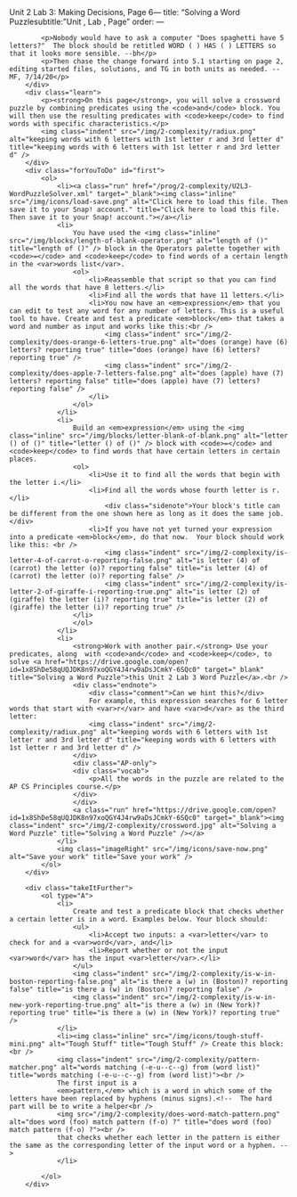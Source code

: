 Unit 2 Lab 3: Making Decisions, Page 6---
title: "Solving a Word Puzzlesubtitle: "Unit , Lab , Page"
order:
---        
		<div class="todo">
            <p>Nobody would have to ask a computer "Does spaghetti have 5 letters?"  The block should be retitled WORD ( ) HAS ( ) LETTERS so that it looks more sensible. --bh</p>
            <p>Then chase the change forward into 5.1 starting on page 2, editing started files, solutions, and TG in both units as needed. --MF, 7/14/20</p>
        </div>
        <div class="learn">
			<p><strong>On this page</strong>, you will solve a crossword puzzle by combining predicates using the <code>and</code> block. You will then use the resulting predicates with <code>keep</code> to find words with specific characteristics.</p>
            <img class="indent" src="/img/2-complexity/radiux.png" alt="keeping words with 6 letters with 1st letter r and 3rd letter d" title="keeping words with 6 letters with 1st letter r and 3rd letter d" />
        </div>
		<div class="forYouToDo" id="first">
		    <ol>
                <li><a class="run" href="/prog/2-complexity/U2L3-WordPuzzleSolver.xml" target="_blank"><img class="inline" src="/img/icons/load-save.png" alt="Click here to load this file. Then save it to your Snap! account." title="Click here to load this file. Then save it to your Snap! account."></a></li>
		        <li>
                    You have used the <img class="inline" src="/img/blocks/length-of-blank-operator.png" alt="length of ()" title="length of ()" /> block in the Operators palette together with <code>=</code> and <code>keep</code> to find words of a certain length in the <var>words list</var>.
		        	<ol>
                        <li>Reassemble that script so that you can find all the words that have 8 letters.</li>
				        <li>Find all the words that have 11 letters.</li>
                        <li>You now have an <em>expression</em> that you can edit to test any word for any number of letters. This is a useful tool to have. Create and test a predicate <em>block</em> that takes a word and number as input and works like this:<br />
                            <img class="indent" src="/img/2-complexity/does-orange-6-letters-true.png" alt="does (orange) have (6) letters? reporting true" title="does (orange) have (6) letters? reporting true" />
                            <img class="indent" src="/img/2-complexity/does-apple-7-letters-false.png" alt="does (apple) have (7) letters? reporting false" title="does (apple) have (7) letters? reporting false" />
						</li>
                	</ol>
                </li>
		        <li>
		        	Build an <em>expression</em> using the <img class="inline" src="/img/blocks/letter-blank-of-blank.png" alt="letter () of ()" title="letter () of ()" /> block with <code>=</code> and <code>keep</code> to find words that have certain letters in certain places.
	                <ol>
				        <li>Use it to find all the words that begin with the letter i.</li>
				        <li>Find all the words whose fourth letter is r.</li> 
                        	<div class="sidenote">Your block's title can be different from the one shown here as long as it does the same job.</div>
                        <li>If you have not yet turned your expression into a predicate <em>block</em>, do that now.  Your block should work like this: <br />
                            <img class="indent" src="/img/2-complexity/is-letter-4-of-carrot-o-reporting-false.png" alt="is letter (4) of (carrot) the letter (o)? reporting false" title="is letter (4) of (carrot) the letter (o)? reporting false" />
                            <img class="indent" src="/img/2-complexity/is-letter-2-of-giraffe-i-reporting-true.png" alt="is letter (2) of (giraffe) the letter (i)? reporting true" title="is letter (2) of (giraffe) the letter (i)? reporting true" />
                    </li>
					</ol>
		        </li>
				<li>
					<strong>Work with another pair.</strong> Use your predicates, along  with <code>and</code> and <code>keep</code>, to solve <a href="https://drive.google.com/open?id=1x8ShDe58qUQJDK8n97xoQGY4J4rw9aDsJCmkY-6SQc0" target="_blank" title="Solving a Word Puzzle">this Unit 2 Lab 3 Word Puzzle</a>.<br />
                    <div class="endnote">
						<div class="comment">Can we hint this?</div>
                        For example, this expression searches for 6 letter words that start with <var>r</var> and have <var>d</var> as the third letter:
                        <img class="indent" src="/img/2-complexity/radiux.png" alt="keeping words with 6 letters with 1st letter r and 3rd letter d" title="keeping words with 6 letters with 1st letter r and 3rd letter d" />
                    </div>
                    <div class="AP-only">
                    <div class="vocab">
                    	<p>All the words in the puzzle are related to the AP CS Principles course.</p>
                    </div>
                    </div>
                    <a class="run" href="https://drive.google.com/open?id=1x8ShDe58qUQJDK8n97xoQGY4J4rw9aDsJCmkY-6SQc0" target="_blank"><img class="indent" src="/img/2-complexity/crossword.jpg" alt="Solving a Word Puzzle" title="Solving a Word Puzzle" /></a>
				</li>
                <img class="imageRight" src="/img/icons/save-now.png" alt="Save your work" title="Save your work" />
            </ol>
		</div>
		
		<div class="takeItFurther">
    		<ol type="A">
                <li>
                	Create and test a predicate block that checks whether a certain letter is in a word. Examples below. Your block should:
					<ul>
						<li>Accept two inputs: a <var>letter</var> to check for and a <var>word</var>, and</li>
                        <li>Report whether or not the input <var>word</var> has the input <var>letter</var>.</li>
                    </ul>
                    <img class="indent" src="/img/2-complexity/is-w-in-boston-reporting-false.png" alt="is there a (w) in (Boston)? reporting false" title="is there a (w) in (Boston)? reporting false" />
                    <img class="indent" src="/img/2-complexity/is-w-in-new-york-reporting-true.png" alt="is there a (w) in (New York)? reporting true" title="is there a (w) in (New York)? reporting true" />
				</li>
                <li><img class="inline" src="/img/icons/tough-stuff-mini.png" alt="Tough Stuff" title="Tough Stuff" /> Create this block:<br />
                <img class="indent" src="/img/2-complexity/pattern-matcher.png" alt="words matching (-e-u--c--g) from (word list)" title="words matching (-e-u--c--g) from (word list)"><br />
                The first input is a 
                <em>pattern,</em> which is a word in which some of the letters have been replaced by hyphens (minus signs).<!--  The hard part will be to write a helper<br />
                <img src="/img/2-complexity/does-word-match-pattern.png" alt="does word (foo) match pattern (f-o) ?" title="does word (foo) match pattern (f-o) ?"><br />
                that checks whether each letter in the pattern is either the same as the corresponding letter of the input word or a hyphen. -->
                </li>
                
            </ol>
        </div>
                


